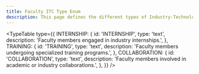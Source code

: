 ```yaml
---
title: Faculty ITC Type Enum
description: This page defines the different types of Industry-Technology Collaboration (ITC) engagements for faculty members.
---
```


<TypeTable
  type={{
    INTERNSHIP: {
      id: 'INTERNSHIP',
      type: 'text',
      description: 'Faculty members engaged in industry internships.',
    },
    TRAINING: {
      id: 'TRAINING',
      type: 'text',
      description: 'Faculty members undergoing specialized training programs.',
    },
    COLLABORATION: {
      id: 'COLLABORATION',
      type: 'text',
      description: 'Faculty members involved in academic or industry collaborations.',
    },
  }}
/>
